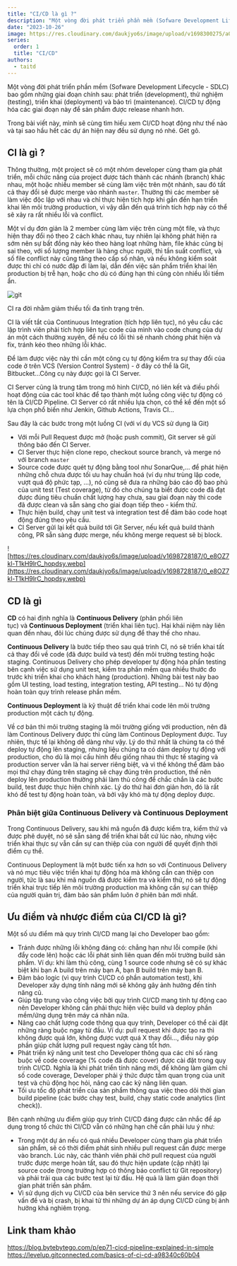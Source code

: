 ```yaml
---
title: "CI/CD là gì ?"
description: "Một vòng đời phát triển phần mềm (Sofware Development Lifecycle - SDLC) bao gồm những giai đoạn chính sau: phát triển (development), thử nghiệm (testing), triển khai (deployment) và bảo trì (maintenance). CI/CD tự động hóa các giai đoạn này để sản phẩm được release nhanh hơn."
date: "2023-10-26"
image: https://res.cloudinary.com/daukjyo6s/image/upload/v1698300275/a0392cd2-a9b4-4c12-8c12-5250127d7df2_1280x1679_hdenos.jpg
series:
  order: 1
  title: "CI/CD"
authors:
  - taitd
---
```


Một vòng đời phát triển phần mềm (Sofware Development Lifecycle - SDLC) bao gồm những giai đoạn chính sau: phát triển (development), thử nghiệm (testing), triển khai (deployment) và bảo trì (maintenance). CI/CD tự động hóa các giai đoạn này để sản phẩm được release nhanh hơn.

Trong bài viết này, mình sẽ cùng tìm hiểu xem CI/CD hoạt động như thế nào và tại sao hầu hết các dự án hiện nay đều sử dụng nó nhé. Gét gô.

## CI là gì ?

Thông thường, một project sẽ có một nhóm developer cùng tham gia phát triển, mỗi chức năng của project được tách thành các nhánh (branch) khác nhau, một hoặc nhiều member sẽ cùng làm việc trên một nhánh, sau đó tất cả thay đổi sẽ được merge vào nhánh `master`. Thường thì các member sẽ làm việc độc lập với nhau và chỉ thực hiện tích hợp khi gần đến hạn triển khai lên môi trường production, vì vậy dẫn đến quá trình tích hợp này có thể sẽ xảy ra rất nhiều lỗi và conflict.

Một ví dụ đơn giản là 2 member cùng làm việc trên cùng một file, và thực hiện thay đổi nó theo 2 cách khác nhau, tuy nhiên lại không phát hiện ra sớm nên sự bất đồng này kéo theo hàng loạt những hàm, file khác cũng bị sai theo, với số lượng member là hàng chục người, thì tần suất conflict, và số file conflict này cũng tăng theo cấp số nhân, và nếu không kiểm soát được thì chỉ có nước đập đi làm lại, dẫn đến việc sản phẩm triển khai lên production bị trễ hạn, hoặc cho dù có đúng hạn thì cũng còn nhiều lỗi tiềm ẩn.

<Image
  src="https://res.cloudinary.com/daukjyo6s/image/upload/v1698722779/0_i_Qk7yIdHyi7DQr4_dfcvcl.webp"
  width={1920}
  height={1024}
  alt="git"
/>

CI ra đời nhằm giảm thiểu tối đa tình trạng trên.

CI là viết tắt của Continuous Integration (tích hợp liên tục), nó yêu cầu các lập trình viên phải tích hợp liên tục code của mình vào code chung của dự án một cách thường xuyên, để nếu có lỗi thì sẽ nhanh chóng phát hiện và fix, tránh kéo theo những lỗi khác.

Để làm được việc này thì cần một công cụ tự động kiểm tra sự thay đổi của code ở trên VCS (Version Control System) - ở đây có thể là Git, Bitbucket...Công cụ này được gọi là CI Server.

CI Server cũng là trung tâm trong mô hình CI/CD, nó liên kết và điều phối hoạt động của các tool khác để tạo thành một luồng công việc tự động có tên là CI/CD Pipeline. CI Server có rất nhiều lựa chọn, có thể kể đến một số lựa chọn phổ biến như Jenkin, Github Actions, Travis CI...

Sau đây là các bước trong một luồng CI (với ví dụ VCS sử dụng là Git)

- Với mỗi Pull Request được mở (hoặc push commit), Git server sẽ gửi thông báo đến CI Server.
- CI Server thực hiện clone repo, checkout source branch, và merge nó với branch `master`
- Source code được quét tự động bằng tool như SonarQue,... để phát hiện những chỗ chưa được tối ưu hay chuẩn hoá (ví dụ như trùng lặp code, vượt quá độ phức tạp, ...), nó cũng sẽ đưa ra những báo cáo độ bao phủ của unit test (Test coverage), từ đó cho chúng ta biết được code đã đạt được đúng tiêu chuẩn chất lượng hay chưa, sau giai đoạn này thì code đã được clean và sẵn sàng cho giai đoạn tiếp theo - kiểm thử.
- Thực hiện build, chạy unit test và integration test để đảm bảo code hoạt động đúng theo yêu cầu.
- CI Server gửi lại kết quả build tới Git Server, nếu kết quả build thành công, PR sẵn sàng được merge, nếu không merge request sẽ bị block.

![https://res.cloudinary.com/daukjyo6s/image/upload/v1698728187/0_e8OZ7kl-T1kH9lrC_hopdsy.webp](https://res.cloudinary.com/daukjyo6s/image/upload/v1698728187/0_e8OZ7kl-T1kH9lrC_hopdsy.webp)

## CD là gì

**CD** có hai định nghĩa là **Continuous Delivery** (phân phối liên tục) và **Continuous Deployment** (triển khai liên tục). Hai khái niệm này liên quan đến nhau, đôi lúc chúng được sử dụng để thay thế cho nhau.

**Continuous Delivery** là bước tiếp theo sau quá trình CI, nó sẽ triển khai tất cả thay đổi về code (đã được build và test) đến môi trường testing hoặc staging. Continuous Delivery cho phép developer tự động hóa phần testing bên cạnh việc sử dụng unit test, kiểm tra phần mềm qua nhiều thước đo trước khi triển khai cho khách hàng (production). Những bài test này bao gồm UI testing, load testing, integration testing, API testing... Nó tự động hoàn toàn quy trình release phần mềm.

**Continuous Deployment** là kỹ thuật để triển khai code lên môi trường production một cách tự động.

Về cơ bản thì môi trường staging là môi trường giống với production, nên đã làm Continous Delivery được thì cũng làm Continous Deployment được. Tuy nhiên, thực tế lại không dễ dàng như vậy. Lý do thứ nhất là chúng ta có thể deploy tự động lên staging, nhưng liệu chúng ta có dám deploy tự động với production, cho dù là mọi cấu hình đều giống nhau thì thực tế staging và production server vẫn là hai server riêng biệt, và vì thế không thể đảm bảo mọi thứ chạy đúng trên staging sẽ chạy đúng trên production, thế nên deploy lên production thường phải làm thủ công để chắc chắn là các bước build, test được thực hiện chính xác. Lý do thứ hai đơn giản hơn, đó là rất khó để test tự động hoàn toàn, và bởi vậy khó mà tự động deploy được.

### Phân biệt giữa Continuous Delivery và Continuous Deployment

Trong Continuous Delivery, sau khi mã nguồn đã được kiểm tra, kiểm thử và được phê duyệt, nó sẽ sẵn sàng để triển khai bất cứ lúc nào, nhưng việc triển khai thực sự vẫn cần sự can thiệp của con người để quyết định thời điểm cụ thể.

Continuous Deployment là một bước tiến xa hơn so với Continuous Delivery và nó mục tiêu việc triển khai tự động hóa mà không cần can thiệp con người, tức là sau khi mã nguồn đã được kiểm tra và kiểm thử, nó sẽ tự động triển khai trực tiếp lên môi trường production mà không cần sự can thiệp của người quản trị, đảm bảo sản phẩm luôn ở phiên bản mới nhất.

## Ưu điểm và nhược điểm của CI/CD là gì?

Một số ưu điểm mà quy trình CI/CD mang lại cho Developer bao gồm:

- Tránh được những lỗi không đáng có: chẳng hạn như lỗi compile (khi đẩy code lên) hoặc các lỗi phát sinh liên quan đến môi trường build sản phẩm. Ví dụ: khi làm thủ công, cùng 1 source code nhưng sẽ có sự khác biệt khi bạn A build trên máy bạn A, bạn B build trên máy bạn B.
- Đảm bảo logic (vì quy trình CI/CD có phần automation test), khi Developer xây dựng tính năng mới sẽ không gây ảnh hưởng đến tính năng cũ.
- Giúp tập trung vào công việc bởi quy trình CI/CD mang tính tự động cao nên Developer không cần phải thực hiện việc build và deploy phần mềm/ứng dụng trên máy cá nhân nữa.
- Nâng cao chất lượng code thông qua quy trình, Developer có thể cài đặt những ràng buộc ngay từ đầu. Ví dụ: pull request khi được tạo ra thì không được quá lớn, không được vượt quá X thay đổi…, điều này góp phần giúp chất lượng pull request ngày càng tốt hơn.
- Phát triển kỹ năng unit test cho Developer thông qua các chỉ số ràng buộc về code coverage (% code đã được cover) được cài đặt trong quy trình CI/CD. Nghĩa là khi phát triển tính năng mới, để không làm giảm chỉ số code coverage, Developer phải ý thức được tầm quan trọng của unit test và chủ động học hỏi, nâng cao các kỹ năng liên quan.
- Tối ưu tốc độ phát triển của sản phẩm thông qua việc theo dõi thời gian build pipeline (các bước chạy test, build, chạy static code analytics (lint check)).

Bên cạnh những ưu điểm giúp quy trình CI/CD đáng được cân nhắc để áp dụng trong tổ chức thì CI/CD vẫn có những hạn chế cần phải lưu ý như:

- Trong một dự án nếu có quá nhiều Developer cùng tham gia phát triển sản phẩm, sẽ có thời điểm phát sinh nhiều pull request cần được merge vào branch. Lúc này, các thành viên phải chờ pull request của người trước được merge hoàn tất, sau đó thực hiện update (cập nhật) lại source code (trong trường hợp có thông báo conflict từ Git repository) và phải trải qua các bước test lại từ đầu. Hệ quả là làm gián đoạn thời gian phát triển sản phẩm.
- Vì sử dụng dịch vụ CI/CD của bên service thứ 3 nên nếu service đó gặp vấn đề và bị crash, bị khai tử thì những dự án áp dụng CI/CD cũng bị ảnh hưởng khá nghiêm trọng.

## Link tham khảo

https://blog.bytebytego.com/p/ep71-cicd-pipeline-explained-in-simple
https://levelup.gitconnected.com/basics-of-ci-cd-a98340c60b04
